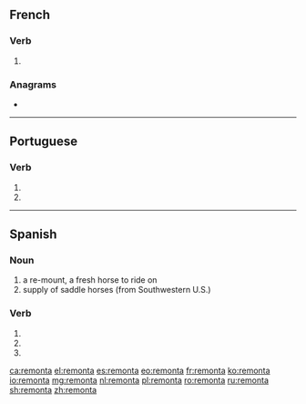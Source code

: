 ==French==

===Verb===
{{fr-verb-form}}

# {{inflection of|remonter||3|s|phis|lang=fr}}

===Anagrams===
* {{l|fr|montera}}

----

==Portuguese==

===Verb===
{{pt-verb-form}}

# {{inflection of|remontar||3|s|pres|indc|lang=pt}}
# {{inflection of|remontar||2|s|impr|lang=pt}}

----

==Spanish==

===Noun===
{{es-noun|f}}

# a re-mount, a fresh horse to ride on
# supply of saddle horses (from Southwestern U.S.)

===Verb===
{{es-verb-form}}

# {{es-verb form of|ending=ar|mood=imperative|sense=affirmative|pers=2|formal=no|number=singular|remontar}}
# {{es-verb form of|ending=ar|mood=indicative|tense=present|pers=2|formal=yes|number=singular|remontar}}
# {{es-verb form of|ending=ar|mood=indicative|tense=present|pers=3|number=singular|remontar}}

[[ca:remonta]]
[[el:remonta]]
[[es:remonta]]
[[eo:remonta]]
[[fr:remonta]]
[[ko:remonta]]
[[io:remonta]]
[[mg:remonta]]
[[nl:remonta]]
[[pl:remonta]]
[[ro:remonta]]
[[ru:remonta]]
[[sh:remonta]]
[[zh:remonta]]